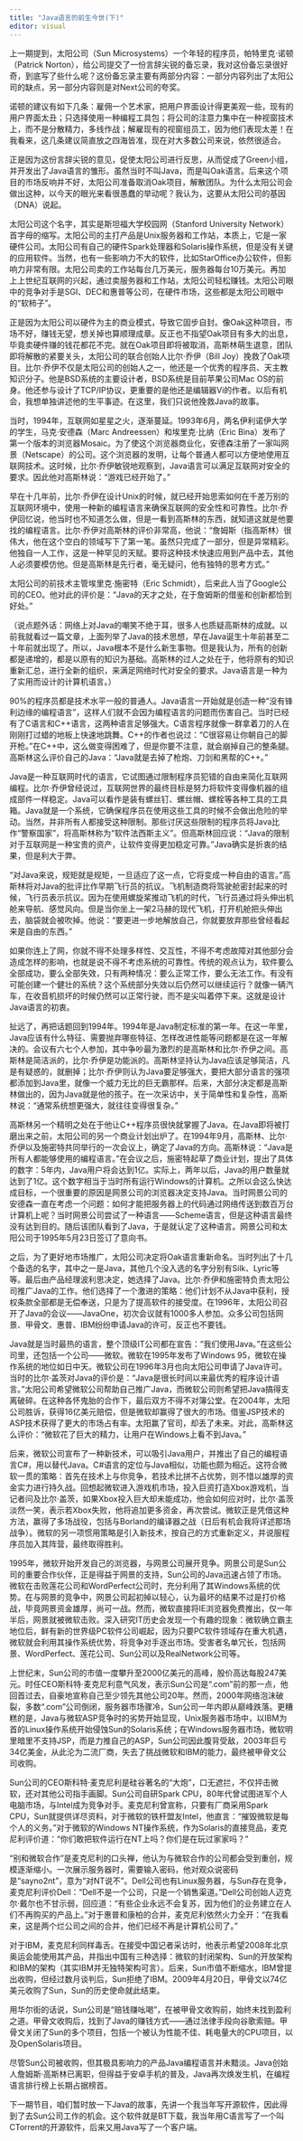 ```yaml
---
title: "Java语言的前生今世(下)"
editor: visual
---
```


上一期提到，太阳公司（Sun Microsystems）一个年轻的程序员，帕特里克·诺顿（Patrick Norton），给公司提交了一份言辞尖锐的备忘录，我对这份备忘录很好奇，到底写了些什么呢？这份备忘录主要有两部分内容：一部分内容列出了太阳公司的缺点，另一部分内容则是对Next公司的夸奖。

诺顿的建议有如下几条：雇佣一个艺术家，把用户界面设计得更美观一些，现有的用户界面太丑；只选择使用一种编程工具包；将公司的注意力集中在一种视窗技术上，而不是分散精力，多线作战；解雇现有的视窗组员工，因为他们表现太差！在我看来，这几条建议简直放之四海皆准，现在对大多数公司来说，依然很适合。

正是因为这份言辞尖锐的意见，促使太阳公司进行反思，从而促成了Green小组，并开发出了Java语言的雏形。虽然当时不叫Java，而是叫Oak语言。后来这个项目的市场反响并不好，太阳公司准备取消Oak项目，解散团队。为什么太阳公司会做出这种，以今天的眼光来看很愚蠢的举动呢？我认为，这要从太阳公司的基因（DNA）说起。

太阳公司这个名字，其实是斯坦福大学校园网（Stanford University Network）首字母的缩写。太阳公司的主打产品是Unix服务器和工作站，本质上，它是一家硬件公司。太阳公司有自己的硬件Spark处理器和Solaris操作系统，但是没有关键的应用软件。当然，也有一些影响力不大的软件，比如StarOffice办公软件，但影响力非常有限。太阳公司卖的工作站每台几万美元，服务器每台10万美元。再加上上世纪互联网的兴起，通过卖服务器和工作站，太阳公司轻松赚钱。太阳公司眼中的竞争对手是SGI、DEC和惠普等公司，在硬件市场，这些都是太阳公司眼中的“软柿子”。

正是因为太阳公司以硬件为主的商业模式，导致它固步自封。像Oak这种项目，市场不好，赚钱无望，想关掉也算顺理成章。反正也不指望Oak项目有多大的出息，毕竟卖硬件赚的钱花都花不完。就在Oak项目即将被取消，高斯林萌生退意，团队即将解散的紧要关头，太阳公司的联合创始人比尔·乔伊（Bill Joy）挽救了Oak项目。比尔·乔伊不仅是太阳公司的创始人之一，他还是一个优秀的程序员、天主教知识分子。他是BSD系统的主要设计者，BSD系统是目前苹果公司Mac OS的前身。他还参与设计了TCP/IP协议，更重要的是他还是编辑器Vi的作者。以后有机会，我想单独讲述他的生平事迹。在这里，我们只说他挽救Java的故事。

当时，1994年，互联网如星星之火，逐渐蔓延。1993年6月，两名伊利诺伊大学的学生，马克·安德森（Marc Andreessen）和埃里克·比纳（Eric Bina）发布了第一个版本的浏览器Mosaic。为了使这个浏览器商业化，安德森注册了一家叫网景（Netscape）的公司。这个浏览器的发明，让每个普通人都可以方便地使用互联网技术。这时候，比尔·乔伊敏锐地观察到，Java语言可以满足互联网对安全的要求。因此他对高斯林说：“游戏已经开始了。”

早在十几年前，比尔·乔伊在设计Unix的时候，就已经开始思索如何在千差万别的互联网环境中，使用一种新的编程语言来确保互联网的安全性和可靠性。比尔·乔伊回忆说，他当时也不知道怎么做，但是一看到高斯林的东西，就知道这就是他要找的编程语言。比尔·乔伊对高斯林的评价非常高，他说：“詹姆斯（指高斯林）很伟大，他在这个空白的领域写下了第一笔。虽然只完成了一部分，但是异常精彩。他独自一人工作，这是一种罕见的天赋。要将这种技术快速应用到产品中去，其他人必须要模仿他。但是高斯林是先行者，毫无疑问，他有独特的思考方式。”

太阳公司的前技术主管埃里克·施密特（Eric Schmidt），后来此人当了Google公司的CEO。他对此的评价是：“Java的天才之处，在于詹姆斯的借鉴和创新都恰到好处。”

（说点题外话：网络上对Java的嘲笑不绝于耳，很多人也质疑高斯林的成就。以前我就看过一篇文章，上面列举了Java的技术思想，早在Java诞生十年前甚至二十年前就出现了。所以，Java根本不是什么新生事物。但是我认为，所有的创新都是递增的，都是以原有的知识为基础。高斯林的过人之处在于，他将原有的知识重新汇总，进行全新的组织，来满足网络时代对安全的要求。Java语言是一种为了实用而设计的计算机语言。）

90%的程序员都是技术水平一般的普通人。Java语言一开始就是创造一种“没有锋利边缘的编程语言”，这样人们就不会因为编程语言的问题而伤害自己。当时已经有了C语言和C++语言，这两种语言足够强大。C语言程序就像一群拿着刀的人在刚刚打过蜡的地板上快速地跳舞。C++的作者也说过：“C很容易让你朝自己的脚开枪。”在C++中，这么做变得困难了，但是你要不注意，就会崩掉自己的整条腿。高斯林这么评价自己的Java：“Java就是去掉了枪炮、刀剑和黑帮的C++。”

Java是一种互联网时代的语言，它试图通过限制程序员犯错的自由来简化互联网编程。比尔·乔伊曾经说过，互联网世界的最终目标是努力将软件变得像机器的组成部件一样稳定。Java可以看作是装有螺丝钉、螺丝帽、螺栓等各种工具的工具箱。Java就是一个系统，它确保程序员在使用这些工具的时候不会做出危险的举动。当然，并非所有人都接受这种限制。那些讨厌这些限制的程序员将Java比作“警察国家”，将高斯林称为“软件法西斯主义”。但高斯林回应说：“Java的限制对于互联网是一种宝贵的资产，让软件变得更加稳定可靠。”Java确实是折衷的结果，但是利大于弊。

“对Java来说，规矩就是规矩，一旦适应了这一点，它将变成一种自由的语言。”高斯林将对Java的批评比作早期飞行员的抗议。飞机制造商将驾驶舱密封起来的时候，飞行员表示抗议。因为在使用螺旋桨推动飞机的时代，飞行员通过将头伸出机舱来导航、感觉风向。但是当你坐上一架2马赫的现代飞机，打开机舱把头伸出去，脑袋就会被吹掉。他说：“要更进一步地解放自己，你就要放弃那些曾经看起来是自由的东西。”

如果你连上了网，你就不得不处理多样性、交互性，不得不考虑故障对其他部分会造成怎样的影响，也就是说不得不考虑系统的可靠性。传统的观点认为，软件要么全部成功，要么全部失效，只有两种情况：要么正常工作，要么无法工作。有没有可能创建一个健壮的系统？这个系统部分失效以后仍然可以继续运行？就像一辆汽车，在收音机损坏的时候仍然可以正常行驶，而不是尖叫着停下来。这就是设计Java语言的初衷。

扯远了，再把话题回到1994年。1994年是Java制定标准的第一年。在这一年里，Java应该有什么特征、需要抛弃哪些特征、怎样改进性能等问题都是在这一年解决的。会议有六七个人参加，其中争吵最为激烈的是高斯林和比尔·乔伊之间。高斯林是简洁派的，比尔·乔伊是功能派的。高斯林坚持认为Java应该足够简洁，凡是有疑惑的，就删掉；比尔·乔伊则认为Java要足够强大，要把大部分语言的强项都添加到Java里，就像一个威力无比的巨无霸那样。后来，大部分决定都是高斯林做出的，因为Java就是他的孩子。在一次采访中，关于简单性和复杂性，高斯林说：“通常系统想更强大，就往往变得很复杂。”

高斯林另一个精明之处在于他让C++程序员很快就掌握了Java。在Java即将被打磨出来之前，太阳公司的另一个商业计划出炉了。在1994年9月，高斯林、比尔·乔伊以及施密特共同举行的一次会议上，确定了Java的方向。高斯林说：“Java是所有人都能够使用的编程语言。”在会议之后，施密特起草了商业计划，提出了具体的数字：5年内，Java用户将会达到1亿。实际上，两年以后，Java的用户数量就达到了1亿。这个数字相当于当时所有运行Windows的计算机。之所以会这么快达成目标，一个很重要的原因是网景公司的浏览器决定支持Java。当时网景公司的安德森一直在考虑一个问题：如何才能把服务器上的代码通过网络传送到数百万台计算机上呢？当时网景公司尝试了一种语言——Scheme语言，但是这种语言最终没有达到目的。随后该团队看到了Java，于是就认定了这种语言。网景公司和太阳公司于1995年5月23日签订了意向书。

之后，为了更好地市场推广，太阳公司决定将Oak语言重新命名。当时列出了十几个备选的名字，其中之一是Java，其他几个没入选的名字分别有Silk、Lyric等等。最后由产品经理波利思决定，她选择了Java。比尔·乔伊和施密特负责太阳公司推广Java的工作。他们选择了一个激进的策略：他们计划不从Java中获利，授权条款全部都是无偿奉送，只是为了提高软件的接受度。在1996年，太阳公司召开了Java的会议——JavaOne，初次会议就有1000多人参加。众多公司包括网景、甲骨文、惠普、IBM纷纷申请Java的许可，反正也不要钱。

Java就是当时最热的语言，整个顶级IT公司都在宣告：“我们使用Java。”在这些公司里，还包括一个公司——微软。微软在1995年发布了Windows 95，微软在操作系统的地位如日中天。微软公司在1996年3月也向太阳公司申请了Java许可。当时的比尔·盖茨对Java的评价是：“Java是很长时间以来最优秀的程序设计语言。”太阳公司希望微软公司帮助自己推广Java，而微软公司则希望把Java搞得支离破碎。在这种各怀鬼胎的合作下，最后双方不得不对簿公堂。在2004年，太阳公司胜诉，获得16亿美元赔偿，但是微软却赢得了很大的市场。借鉴JSP技术的ASP技术获得了更大的市场占有率。太阳赢了官司，却丢了未来。对此，高斯林这么评价：“微软花了巨大的精力，让用户在Windows上看不到Java。”

后来，微软公司宣布了一种新技术，可以吸引Java用户，并推出了自己的编程语言C#，用以替代Java。C#语言的定位与Java相似，功能也颇为相近。这符合微软一贯的策略：首先在技术上与你竞争，若技术比拼不占优势，则不惜以雄厚的资金实力进行持久战。回想起微软进入游戏机市场，投入巨资打造Xbox游戏机，当记者问及比尔·盖茨，如果Xbox投入巨大却未能成功，他会如何应对时，比尔·盖茨淡然一笑，表示若Xbox失败，他将追加更多资金，再次尝试。微软正是凭借这种方法，赢得了多场战役，包括与Borland的编译器之战（日后有机会我将详述那场战争）。微软的另一项惯用策略是引入新技术，按自己的方式重新定义，并说服程序员加入其阵营，最终取得胜利。

1995年，微软开始开发自己的浏览器，与网景公司展开竞争。网景公司是Sun公司的重要合作伙伴，正是得益于网景的支持，Sun公司的Java迅速占领了市场。微软在击败莲花公司和WordPerfect公司时，充分利用了其Windows系统的优势。在与网景的竞争中，网景公司起初掉以轻心，认为最坏的结果不过是打价格战，毕竟网景资金雄厚，尚可一战。然而，微软直接将IE浏览器免费推出，仅一年半后，网景就被微软击败。深入研究IT历史会发现一个有趣的现象：微软确立霸主地位后，鲜有新的世界级PC软件公司崛起，因为只要PC软件领域存在重大机遇，微软就会利用其操作系统优势，将竞争对手逐出市场。受害者名单冗长，包括网景、WordPerfect、莲花公司、Sun公司以及RealNetwork公司等。

上世纪末，Sun公司的市值一度攀升至2000亿美元的高峰，股价高达每股247美元。时任CEO斯科特·麦克尼利意气风发，表示Sun公司是“.com”前的那一点，他回首过去，自豪地宣称自己至少领先其他公司20年。然而，2000年网络泡沫破裂，多数“.com”公司倒闭，服务器市场骤冷，Sun公司一年内即从巅峰跌落。更糟糕的是，Java与微软ASP竞争时的劣势开始显现，Unix服务器市场中，以IBM为首的Linux操作系统开始侵蚀Sun的Solaris系统；在Windows服务器市场，微软明里暗里不支持JSP，而是力推自己的ASP，Sun公司因此腹背受敌，2003年巨亏34亿美金，从此沦为二流厂商，失去了挑战微软和IBM的能力，最终被甲骨文公司收购。

Sun公司的CEO斯科特·麦克尼利是硅谷著名的“大炮”，口无遮拦，不仅抨击微软，还对其他公司指手画脚。Sun公司自研Spark CPU，80年代曾试图进军个人电脑市场，与Intel成为竞争对手。麦克尼利曾宣称，只要有厂商采用Spark CPU，Sun就提供详尽资料，对于微软的铁杆盟友Intel，他直言：“摧毁微软是每个人的义务。”对于微软的Windows NT操作系统，作为Solaris的直接竞品，麦克尼利评价道：“你们敢把软件运行在NT上吗？你们是在玩过家家吗？”

“别和微软合作”是麦克尼利的口头禅，他认为与微软合作的公司都会受到重创，规模逐渐缩小。一次展示服务器时，需要输入密码，他对观众说密码是“sayno2nt”，意为“对NT说不”。Dell公司也有Linux服务器，与Sun存在竞争，麦克尼利评价Dell：“Dell不是一个公司，只是一个销售渠道。”Dell公司创始人迈克尔·戴尔也不甘示弱，回应道：“有些企业永远不会复苏，因为他们的业务建立在人们不再购买的产品上。”对于惠普和康柏的合并，麦克尼利依然火力全开：“在我看来，这是两个烂公司之间的合并，他们已经不再是计算机公司了。”

对于IBM，麦克尼利同样毒舌。在接受中国记者采访时，他表示希望2008年北京奥运会能使用其产品，并指出中国有三种选择：微软的封闭架构、Sun的开放架构和IBM的架构（其实IBM并无独特架构可言）。后来，Sun市值不断缩水，IBM曾提出收购，但经过数月谈判后，Sun拒绝了IBM。2009年4月20日，甲骨文以74亿美元收购了Sun，Sun的历史使命就此结束。

用华尔街的话说，Sun公司是“赔钱赚吆喝”，在被甲骨文收购前，始终未找到盈利之道。甲骨文收购后，找到了Java的赚钱方式——通过法律手段向谷歌索赔。甲骨文关闭了Sun的多个项目，包括一个被认为性能不佳、耗电量大的CPU项目，以及OpenSolaris项目。

尽管Sun公司被收购，但其极具影响力的产品Java编程语言并未黯淡。Java创始人詹姆斯·高斯林已离职，但得益于安卓手机的普及，Java再次焕发生机，在编程语言排行榜上长期占据榜首。

下一期节目，咱们暂时放一下Java的故事，先讲一个我当年写开源软件，因此得到了去Sun公司工作的机会。这个软件就是BT下载，我当年用C语言写了一个叫CTorrent的开源软件，后来又用Java写了一个客户端。
